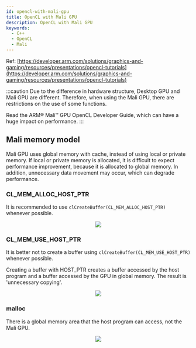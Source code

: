 ```yaml
---
id: opencl-with-mali-gpu
title: OpenCL with Mali GPU
description: OpenCL with Mali GPU
keywords:
  - C++
  - OpenCL
  - Mali
---
```



Ref: [https://developer.arm.com/solutions/graphics-and-gaming/resources/presentations/opencl-tutorials](https://developer.arm.com/solutions/graphics-and-gaming/resources/presentations/opencl-tutorials)

:::caution
Due to the difference in hardware structure, Desktop GPU and Mali GPU are different. Therefore, when using the Mali GPU, there are restrictions on the use of some functions.

Read the ARM® Mali™ GPU OpenCL Developer Guide, which can have a huge impact on performance.
:::

## Mali memory model

Mali GPU uses global memory with cache, instead of using local or private memory. If local or private memory is allocated, it is difficult to expect performance improvement, because it is allocated to global memory. In addition, unnecessary data movement may occur, which can degrade performance.

### CL_MEM_ALLOC_HOST_PTR

It is recommended to use `clCreateBuffer(CL_MEM_ALLOC_HOST_PTR)` whenever possible.

<center>
  <img
    src={useBaseUrl('img/lang/cpp/libraries/opencl/opencl-mali-alloc.png')}
  />
</center>

### CL_MEM_USE_HOST_PTR

It is better not to create a buffer using `clCreateBuffer(CL_MEM_USE_HOST_PTR)` whenever possible.

Creating a buffer with HOST_PTR creates a buffer accessed by the host program and a buffer accessed by the GPU in global memory. The result is 'unnecessary copying'.

<center>
  <img src={useBaseUrl('img/lang/cpp/libraries/opencl/opencl-mali-host.png')} />
</center>

### malloc

There is a global memory area that the host program can access, not the Mali GPU.

<center>
  <img
    src={useBaseUrl('img/lang/cpp/libraries/opencl/opencl-mali-malloc.png')}
  />
</center>
